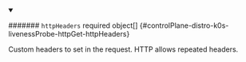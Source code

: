


<details className="config-field" data-expandable="true" open>
<summary>

####### `httpHeaders` <span className="config-field-required" data-required="false">required</span> <span className="config-field-type">object[]</span> <span className="config-field-default"></span> <span className="config-field-enum"></span> {#controlPlane-distro-k0s-livenessProbe-httpGet-httpHeaders}

Custom headers to set in the request. HTTP allows repeated headers.

</summary>

<PartialHttpheadersreference />


</details>
